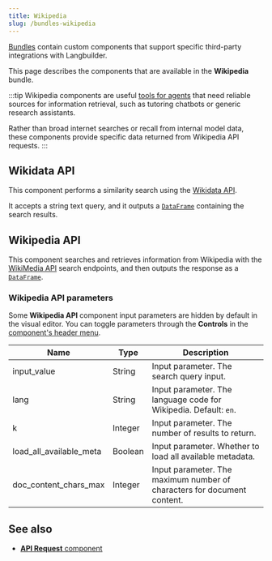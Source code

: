 ```yaml
---
title: Wikipedia
slug: /bundles-wikipedia
---
```



[Bundles](/components-bundle-components) contain custom components that support specific third-party integrations with Langbuilder.

This page describes the components that are available in the **Wikipedia** bundle.

:::tip
Wikipedia components are useful [tools for agents](/agents-tools) that need reliable sources for information retrieval, such as tutoring chatbots or generic research assistants.

Rather than broad internet searches or recall from internal model data, these components provide specific data returned from Wikipedia API requests.
:::

## Wikidata API

This component performs a similarity search using the [Wikidata API](https://www.wikidata.org/wiki/Wikidata:REST_API).

It accepts a string text query, and it outputs a [`DataFrame`](/data-types#dataframe) containing the search results.

## Wikipedia API

This component searches and retrieves information from Wikipedia with the [WikiMedia API](https://www.mediawiki.org/wiki/API:Main_page) search endpoints, and then outputs the response as a [`DataFrame`](/data-types#dataframe).

### Wikipedia API parameters

Some **Wikipedia API** component input parameters are hidden by default in the visual editor.
You can toggle parameters through the <Icon name="SlidersHorizontal" aria-hidden="true"/> **Controls** in the [component's header menu](/concepts-components#component-menus).

| Name | Type | Description |
|------|------|-------------|
| input_value | String | Input parameter. The search query input. |
| lang | String | Input parameter. The language code for Wikipedia. Default: `en`. |
| k | Integer | Input parameter. The number of results to return. |
| load_all_available_meta | Boolean | Input parameter. Whether to load all available metadata. |
| doc_content_chars_max | Integer | Input parameter. The maximum number of characters for document content. |

## See also

* [**API Request** component](/components-data#api-request)